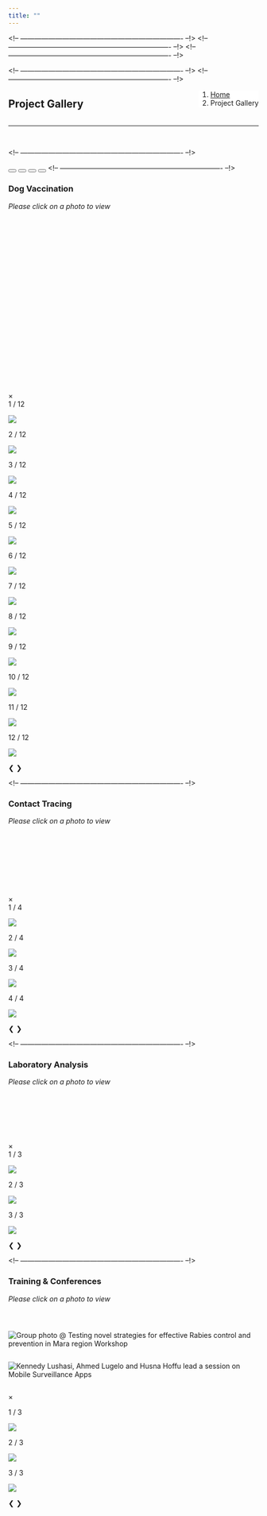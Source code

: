 ```yaml
---
title: ""
---
```


<!-- ---------------------------------------------------------------------- --!>
<!--Add javascript section for tabbed sections!-->
<script src="tabs.js"></script>
<body onload="document.getElementById('defaultOpen').click();">

<!-- ---------------------------------------------------------------------- --!>
<!--Add javascript section for lightbox!-->
<script src="lightbox.js"></script>

<!-- ---------------------------------------------------------------------- --!>
<!--Add a loading bar!-->
<script src="pace.js"></script>
<link href="pace_loadbar_loading.css" rel="stylesheet" />

<!-- ---------------------------------------------------------------------- --!>
<!-- Add icon library -->
<link rel="stylesheet" href="https://use.fontawesome.com/releases/v5.7.2/css/all.css" integrity="sha384-fnmOCqbTlWIlj8LyTjo7mOUStjsKC4pOpQbqyi7RrhN7udi9RwhKkMHpvLbHG9Sr" crossorigin="anonymous">
<!-- ---------------------------------------------------------------------- --!>
<!--Create a block for title and breadcrumbs to appear on same line-->
<div style="width: 100%; display: inline-block;">
<div style="float: left; ">
# Project Gallery
</div>
<div style="float: right;">
<ol class="breadcrumb" style="background-color:white;">
<li class="breadcrumb-item"><a href="index.html">Home</a></li>
<li class="breadcrumb-item active">Project Gallery</li>
</ol>
</div>
</div>
<hr class="hr-orange">

<br>

<!-- ---------------------------------------------------------------------- --!>
<!--Begin page content!-->

<!-- Tab links, with tab 1 by default -->
<button class="tablink" onclick="openPage('Vax', this, '#DE4815')" id="defaultOpen"><i class="fa fa-syringe"></i></button>
<button class="tablink" onclick="openPage('CT', this, '#DE4815')"><i class="fa fa-project-diagram"></i></button>
<button class="tablink" onclick="openPage('Lab', this, '#DE4815')"><i class="fa fa-vials"></i></button>
<button class="tablink" onclick="openPage('Train', this, '#DE4815')"><i class="fa fa-chalkboard-teacher"></i></button>

<!-- ---------------------------------------------------------------------- --!>
<!-- Tab 1 content -->
<div id="Vax" class="tabcontent">
<h3>Dog Vaccination</h3>
<em>Please click on a photo to view</em>

<!-- Images used to open the lightbox -->
<div class="row">
<div class="column">
<img src="img/gallery/TZimg_Vax1.jpg" onclick="openModal1();currentSlide1(1)" class="demo1 hover-shadow" alt="">
</div>
<div class="column">
<img src="img/gallery/TZimg_Vax3.jpg" onclick="openModal1();currentSlide1(2)" class="demo1 hover-shadow" alt="">
</div>
<div class="column">
<img src="img/gallery/TZimg_Vax4.jpg" onclick="openModal1();currentSlide1(3)" class="demo1 hover-shadow" alt="">
</div>
<div class="column">
<img src="img/gallery/TZimg_Vax5.jpg" onclick="openModal1();currentSlide1(4)" class="demo1 hover-shadow" alt="">
</div>
<div class="column">
<img src="img/gallery/TZimg_Vax6.jpg" onclick="openModal1();currentSlide1(5)" class="demo1 hover-shadow" alt="">
</div>
<div class="column">
<img src="img/gallery/TZimg_Vax20.JPG" onclick="openModal1();currentSlide1(6)" class="demo1 hover-shadow" alt="">
</div>
<div class="column">
<img src="img/gallery/TZimg_Vax22.JPG" onclick="openModal1();currentSlide1(7)" class="demo1 hover-shadow" alt="">
</div>
<div class="column">
<img src="img/gallery/TZimg_Vax23.JPG" onclick="openModal1();currentSlide1(8)" class="demo1 hover-shadow" alt="">
</div>
<div class="column">
<img src="img/gallery/TZimg_Vax24.JPG" onclick="openModal1();currentSlide1(9)" class="demo1 hover-shadow" alt="">
</div>
<div class="column">
<img src="img/gallery/TZimg_Vax26.JPG" onclick="openModal1();currentSlide1(10)" class="demo1 hover-shadow" alt="">
</div>
<div class="column">
<img src="img/gallery/TZimg_Vax28.JPG" onclick="openModal1();currentSlide1(11)" class="demo1 hover-shadow" alt="">
</div>
<div class="column">
<img src="img/gallery/TZimg_Vax30.JPG" onclick="openModal1();currentSlide1(12)" class="demo1 hover-shadow" alt="">
</div>

</div> <!-- End Gallery -->

<!-- The Modal/Lightbox -->
<div id="myModal1" class="modal">
<span class="close_modal cursor" onclick="closeModal1()">&times;</span>
<div class="modal-content">

<!-- Images in Lightbox -->
<div class="mySlides1">
<div class="numbertext">1 / 12</div>
<img src="img/gallery/TZimg_Vax1.jpg" class="modal-img-resp">
</div>
<div class="mySlides1">
<div class="numbertext">2 / 12</div>
<img src="img/gallery/TZimg_Vax3.jpg" class="modal-img-resp">
</div>
<div class="mySlides1">
<div class="numbertext">3 / 12</div>
<img src="img/gallery/TZimg_Vax4.jpg" class="modal-img-resp">
</div>
<div class="mySlides1">
<div class="numbertext">4 / 12</div>
<img src="img/gallery/TZimg_Vax5.jpg" class="modal-img-resp">
</div>
<div class="mySlides1">
<div class="numbertext">5 / 12</div>
<img src="img/gallery/TZimg_Vax6.jpg" class="modal-img-resp">
</div>
<div class="mySlides1">
<div class="numbertext">6 / 12</div>
<img src="img/gallery/TZimg_Vax20.JPG" class="modal-img-resp">
</div>
<div class="mySlides1">
<div class="numbertext">7 / 12</div>
<img src="img/gallery/TZimg_Vax22.JPG" class="modal-img-resp">
</div>
<div class="mySlides1">
<div class="numbertext">8 / 12</div>
<img src="img/gallery/TZimg_Vax23.JPG" class="modal-img-resp">
</div>
<div class="mySlides1">
<div class="numbertext">9 / 12</div>
<img src="img/gallery/TZimg_Vax24.JPG" class="modal-img-resp">
</div>
<div class="mySlides1">
<div class="numbertext">10 / 12</div>
<img src="img/gallery/TZimg_Vax26.JPG" class="modal-img-resp">
</div>
<div class="mySlides1">
<div class="numbertext">11 / 12</div>
<img src="img/gallery/TZimg_Vax28.JPG" class="modal-img-resp">
</div>
<div class="mySlides1">
<div class="numbertext">12 / 12</div>
<img src="img/gallery/TZimg_Vax30.JPG" class="modal-img-resp">
</div>

<!-- Next/previous controls -->
<a class="prev" onclick="plusSlides1(-1)">&#10094;</a>
<a class="next" onclick="plusSlides1(1)">&#10095;</a>

<!-- Caption text -->
<div class="caption-container">
<p id="caption1"></p>
</div> <!-- End Caption -->

</div> <!-- End Modal content -->
</div> <!-- End Lightbox -->
</div> <!-- End Tab 1 -->

<!-- ---------------------------------------------------------------------- --!>
<!-- Tab 2 content -->
<div id="CT" class="tabcontent">
<h3>Contact Tracing</h3>
<em>Please click on a photo to view</em>

<!-- Images used to open the lightbox -->
<div class="row">
<div class="column">
<img src="img/gallery/TZimg_CT7.jpg" onclick="openModal2();currentSlide2(1)" class="demo2 hover-shadow" alt="">
</div>
<div class="column">
<img src="img/gallery/TZimg_CT10.jpg" onclick="openModal2();currentSlide2(2)" class="demo2 hover-shadow" alt="">
</div>
<div class="column">
<img src="img/gallery/TZimg_CT44.JPG" onclick="openModal2();currentSlide2(3)" class="demo2 hover-shadow" alt="">
</div>
<div class="column">
<img src="img/gallery/TZimg_CT19.JPG" onclick="openModal2();currentSlide2(4)" class="demo2 hover-shadow" alt="">
</div>

</div> <!-- End Gallery -->

<!-- The Modal/Lightbox -->
<div id="myModal2" class="modal">
<span class="close_modal cursor" onclick="closeModal2()">&times;</span>
<div class="modal-content">

<!-- Images in Lightbox -->
<div class="mySlides2">
<div class="numbertext">1 / 4</div>
<img src="img/gallery/TZimg_CT7.jpg" class="modal-img-resp">
</div>
<div class="mySlides2">
<div class="numbertext">2 / 4</div>
<img src="img/gallery/TZimg_CT10.jpg" class="modal-img-resp">
</div>
<div class="mySlides2">
<div class="numbertext">3 / 4</div>
<img src="img/gallery/TZimg_CT44.JPG" class="modal-img-resp">
</div>
<div class="mySlides2">
<div class="numbertext">4 / 4</div>
<img src="img/gallery/TZimg_CT19.JPG" class="modal-img-resp">
</div>

<!-- Next/previous controls -->
<a class="prev" onclick="plusSlides2(-1)">&#10094;</a>
<a class="next" onclick="plusSlides2(1)">&#10095;</a>

<!-- Caption text -->
<div class="caption-container">
<p id="caption2"></p>
</div> <!-- End Caption -->

</div> <!-- End Modal content -->
</div> <!-- End Lightbox -->
</div> <!-- End Tab 2 -->

<!-- ---------------------------------------------------------------------- --!>
<!-- Tab 3 content -->
<div id="Lab" class="tabcontent">
<h3>Laboratory Analysis</h3>
<em>Please click on a photo to view</em>

<!-- Images used to open the lightbox -->
<div class="row">
<div class="column">
<img src="img/gallery/TZimg_Lab36.jpg" onclick="openModal3();currentSlide3(1)" class="demo2 hover-shadow" alt="">
</div>
<div class="column">
<img src="img/gallery/TZimg_Lab41.jpg" onclick="openModal3();currentSlide3(2)" class="demo2 hover-shadow" alt="">
</div>
<div class="column">
<img src="img/gallery/TZimg_Lab39.jpg" onclick="openModal3();currentSlide3(3)" class="demo2 hover-shadow" alt="">
</div>

</div> <!-- End Gallery -->

<!-- The Modal/Lightbox -->
<div id="myModal3" class="modal">
<span class="close_modal cursor" onclick="closeModal3()">&times;</span>
<div class="modal-content">

<!-- Images in Lightbox -->
<div class="mySlides3">
<div class="numbertext">1 / 3</div>
<img src="img/gallery/TZimg_Lab36.jpg" class="modal-img-resp">
</div>
<div class="mySlides3">
<div class="numbertext">2 / 3</div>
<img src="img/gallery/TZimg_Lab41.jpg" class="modal-img-resp">
</div>
<div class="mySlides3">
<div class="numbertext">3 / 3</div>
<img src="img/gallery/TZimg_Lab39.jpg" class="modal-img-resp">
</div>

<!-- Next/previous controls -->
<a class="prev" onclick="plusSlides3(-1)">&#10094;</a>
<a class="next" onclick="plusSlides3(1)">&#10095;</a>

<!-- Caption text -->
<div class="caption-container">
<p id="caption3"></p>
</div> <!-- End Caption -->

</div> <!-- End Modal content -->
</div> <!-- End Lightbox -->
</div> <!-- End Tab 3 -->

<!-- ---------------------------------------------------------------------- --!>
<!-- Tab 4 content -->
<div id="Train" class="tabcontent">
<h3>Training & Conferences</h3>
<em>Please click on a photo to view</em>

<!-- Images used to open the lightbox -->
<div class="row">
<div class="column">
<img src="img/gallery/TZimg_Training15.jpg" onclick="openModal4();currentSlide4(1)" class="demo4 hover-shadow" alt="">
</div>
<div class="column">
<img src="img/gallery/TZimg_Training48.JPG" onclick="openModal4();currentSlide4(2)" class="demo4 hover-shadow" 
alt="Group photo @ Testing novel strategies for effective Rabies control and prevention in Mara region Workshop">
</div>
<div class="column">
<img src="img/gallery/TZimg_Training49.JPG" onclick="openModal4();currentSlide4(3)" class="demo4 hover-shadow" 
alt="Kennedy Lushasi, Ahmed Lugelo and Husna Hoffu lead a session on Mobile Surveillance Apps">
</div>

</div> <!-- End Gallery -->

<!-- The Modal/Lightbox -->
<div id="myModal4" class="modal">
<div class="modal-content">
<span class="close_modal cursor" onclick="closeModal4()">&times;</span>

<!-- Images in Lightbox -->
<div class="mySlides4">
<div class="numbertext">1 / 3</div>
<img src="img/gallery/TZimg_Training15.jpg" class="modal-img-resp">
</div>
<div class="mySlides4">
<div class="numbertext">2 / 3</div>
<img src="img/gallery/TZimg_Training48.JPG" class="modal-img-resp">
</div>
<div class="mySlides4">
<div class="numbertext">3 / 3</div>
<img src="img/gallery/TZimg_Training49.JPG" class="modal-img-resp">
</div>

<!-- Next/previous controls -->
<a class="prev" onclick="plusSlides4(-1)">&#10094;</a>
<a class="next" onclick="plusSlides4(1)">&#10095;</a>

<!-- Caption text -->
<div class="caption-container">
<p id="caption4"></p>
</div> <!-- End Caption -->

</div> <!-- End Modal content -->
</div> <!-- End Lightbox -->
</div> <!-- End Tab 4 -->
